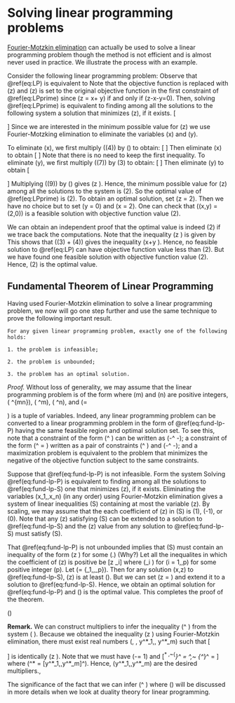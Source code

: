# Solving linear programming problems {#fund-lp}


[Fourier-Motzkin elimination](#fm) can actually be used to
solve a linear programming problem though the method
is not efficient and is almost never used in practice.
We illustrate the process
with an example.


Consider the following linear programming problem:
\begin{equation}
\begin{array}{rl}
\min & x + y \\
\text{s.t.}
& x + 2y  \geq 2 \\
& 3x + 2y  \geq 6.
\end{array}(\#eq:LP)
\end{equation}
Observe that \@ref(eq:LP) is equivalent to
\begin{equation}
\begin{array}{rl}
\min & z \\
\text{s.t.}
& z - x - y = 0 \\
& x + 2y  \geq 2 \\
& 3x + 2y  \geq 6.
\end{array}(\#eq:LPprime)
\end{equation}
Note that the objective function is replaced with \(z\) and \(z\) is
set to the original objective function in the first constraint of 
\@ref(eq:LPprime) since \(z = x+ y\) if and only if \(z-x-y=0\).
Then, solving \@ref(eq:LPprime) is equivalent to finding
among all the solutions to the following system a solution that minimizes 
\(z\), if it exists.
\[
\begin{array}{rl}
 z - x - y \geq 0 & ~~~(1) \\
-z + x + y \geq 0 & ~~~(2) \\
 x + 2y  \geq 2 &~~~(3)\\
 3x + 2y  \geq 6 & ~~~(4)
\end{array}
\]
Since we are interested in the minimum possible value for \(z\)
we use Fourier-Motzking elimination to eliminate the variables \(x\) and \(y\).


To eliminate \(x\), we first multiply \((4)\) by \(\frac{1}{3}\) to obtain:
\[
\begin{array}{rl}
 z - x - y \geq 0 & ~~~(1) \\
-z + x + y \geq 0 & ~~~(2) \\
 x + 2y  \geq 2 &~~~(3)\\
 x + \frac{2}{3}y  \geq 2 & ~~~(5)
\end{array}
\]
Then eliminate \(x\) to obtain
\[
\begin{array}{rrl}
(1) + (2):  & 0 \geq 0 \\
(1) + (3):  & z + y \geq 2 & ~~~(6) \\
(1) + (5):  & z - \frac{1}{3} y \geq 2 & ~~~(7) \\
\end{array}
\]
Note that there is no need to keep the first inequality.
To eliminate \(y\), we first multiply \((7)\) by \(3\) to obtain:
\[
\begin{array}{rl}
  z + y \geq 2 & ~~~(6) \\
  3z - y \geq 6 & ~~~(8) \\
\end{array}
\]
Then eliminate \(y\) to obtain
\[
\begin{array}{rl}
  4z \geq 8 & ~~~(9) \\
\end{array}
\]
Multiplying \((9)\) by \(\frac{1}{4}\) gives \(z \geq 2\).
Hence, the minimum possible value for \(z\) among all the solutions
to the system is \(2\).  So the optimal value of \@ref(eq:LPprime) is \(2\).
To obtain an optimal solution, set \(z = 2\).
Then we have no choice but to set \(y = 0\) and \(x = 2\).
One can check that \((x,y) = (2,0)\) is a feasible solution with objective
function value \(2\).


We can obtain an independent proof that the optimal value is indeed \(2\)
if we trace back the computations.
Note that the inequality \(z \geq 2\)
is given by 
\begin{eqnarray*}
\frac{1}{4} (9) 
& \Leftarrow & \frac{1}{4} (6) + \frac{1}{4} (8) \\
& \Leftarrow & \frac{1}{4} (1)+\frac{1}{4}(3) + \frac{3}{4}(7) \\
& \Leftarrow & \frac{1}{4} (1)+\frac{1}{4}(3) + \frac{3}{4}(1)+\frac{3}{4}(5) \\
& \Leftarrow & (1)+ \frac{1}{4}(3) + \frac{1}{4} (4)  \\
\end{eqnarray*}
This shows that \(\frac{1}{4}(3) + \frac{1}{4} (4)\) gives the
inequality \(x+y \geq 2\).  Hence, no feasible solution to 
\@ref(eq:LP) can have objective function value less than \(2\).
But we have found one feasible solution with objective function value
\(2\).  Hence, \(2\) is the optimal value.


## Fundamental Theorem of Linear Programming

Having used Fourier-Motzkin elimination to solve a linear programming
problem, we now will go one step further and use the same technique
to prove the following important result.  


```theorem
For any given linear programming problem, exactly one of the following
holds:

1. the problem is infeasible;

2. the problem is unbounded;

3. the problem has an optimal solution.

```

*Proof.*
Without loss of generality, we may assume that the linear programming
problem is of the form
\begin{equation}
\begin{array}{rl}
\min & \vec{c}^\T \vec{x}  \\
\text{s.t.} & \mm{A} \vec{x} \geq \vec{b}
(\#eq:fund-lp-P)
\end{array}
\end{equation}
where \(m\) and \(n\) are positive integers,
\(\mm{A} \in \RR^{m\times n}\), 
\(\vec{b} \in \RR^m\), \(\vec{c} \in \RR^n\),
and \(\vec{x}= \begin{bmatrix} x_1\\\vdots \\ x_n\end{bmatrix}\) 
is a tuple of variables.
Indeed, any linear programming problem can be converted to a
linear programming problem in
the form of \@ref(eq:fund-lp-P) having the same feasible region
and optimal solution set.  To see this, note that a constraint of the form
\(\mathbf{a}^\T \vec{x} \leq \beta\) can be written as
\(-\mathbf{a}^\T \vec{x} \geq -\beta\);
a constraint of the form \(\mathbf{a}^\T \vec{x} = \beta\) written as
a pair of constraints \(\mathbf{a}^\T \vec{x} \geq \beta\) and
\(-\mathbf{a}^\T \vec{x} \geq -\beta\); and a maximization problem
is equivalent to the problem that minimizes the 
negative of the objective function subject to the same constraints.


Suppose that \@ref(eq:fund-lp-P) is not infeasible.
Form the system
\begin{align}
\begin{split}
z- \vec{c}^\T \vec{x} & \geq 0\\
-z+ \vec{c}^\T \vec{x} & \geq 0 \\
\mm{A}\vec{x} & \geq \vec{b}.
\end{split}
(\#eq:fund-lp-S)
\end{align} 
Solving \@ref(eq:fund-lp-P) is equivalent to finding
among all the solutions to \@ref(eq:fund-lp-S)
one that minimizes \(z\), if it exists.
Eliminating the variables \(x_1,\ldots,x_n\) (in any order) using
Fourier-Motzkin elimination gives a system of linear inequalities
(S) containing at most the variable \(z\).
By scaling, we may assume that the each coefficient of \(z\)
in (S) is \(1\), \(-1\), or \(0\).
Note that any \(z\) satisfying (S)
can be extended to a solution to \@ref(eq:fund-lp-S)
and the \(z\) value from
any solution to \@ref(eq:fund-lp-S) must satisfy (S).

That \@ref(eq:fund-lp-P) is not unbounded implies that
(S) must contain an inequality
of the form \(z \geq \beta\) for some \(\beta \in \RR.\)  (Why?)
Let all the inequalites in which the coefficient of \(z\) is positive be
\[z \geq \beta_i\]
where \(\beta_i \in \RR\) for \(i = 1,\ldots,p\) for
some positive integer \(p\).
Let \(\gamma = \max\{\beta_1,\ldots,\beta_p\}\).
Then for any solution \(x,z\) to \@ref(eq:fund-lp-S),
\(z\) is at least \(\gamma\).
But we can set \(z = \gamma\) and extend it to a solution to
\@ref(eq:fund-lp-S).
Hence, we obtain an optimal solution for \@ref(eq:fund-lp-P) and
\(\gamma\) is the optimal value.  This completes the proof of
the theorem.

\(\qed\)

**Remark.** We can construct multipliers
to infer the inequality \(\vec{c}^\T \vec{x} \geq \gamma\) from
the system \(\mm{A}\vec{x} \geq \vec{b}\).
Because we obtained the inequality \(z \geq \gamma\)
using Fourier-Motzkin elimination,
there must exist real numbers \(\alpha, \beta, y^*_1,\ldots, y^*_m\geq 0\)
such that
\[
\begin{bmatrix}\alpha & \beta & y^*_1 & \cdots &y^*_m\end{bmatrix}
\begin{bmatrix}
1 & -\vec{c}^\T  \\
-1 & \vec{c}^\T  \\
0 & \mm{A}
\end{bmatrix}
\begin{bmatrix} z \\ \vec{x} \end{bmatrix}
\geq
\begin{bmatrix}\alpha & \beta & y^*_1 & \cdots &y^*_m\end{bmatrix}
\begin{bmatrix} 0 \\ 0\\ \vec{b} \end{bmatrix}
\]
is identically  \(z \geq \gamma\).
Note that we must have \(\alpha-\beta = 1\) and
\[\mathbf{y}^* \geq \mathbf{0},~{\mathbf{y}^*}^\T \mm{A}
= \vec{c}^\T ,~\mbox{and }
{\mathbf{y}^*}^\T \vec{b} = \gamma\]
where \(\mathbf{y}^* = [y^*_1,\ldots,y^*_m]^\T \).
Hence, \(y^*_1,\ldots,y^*_m\) are the desired multipliers.,


The significance of the fact
that we can infer \(\vec{c}^\T \vec{x} \geq \gamma\)
where \(\gamma\) will be discussed in more details when we
look at duality theory for linear programming.
